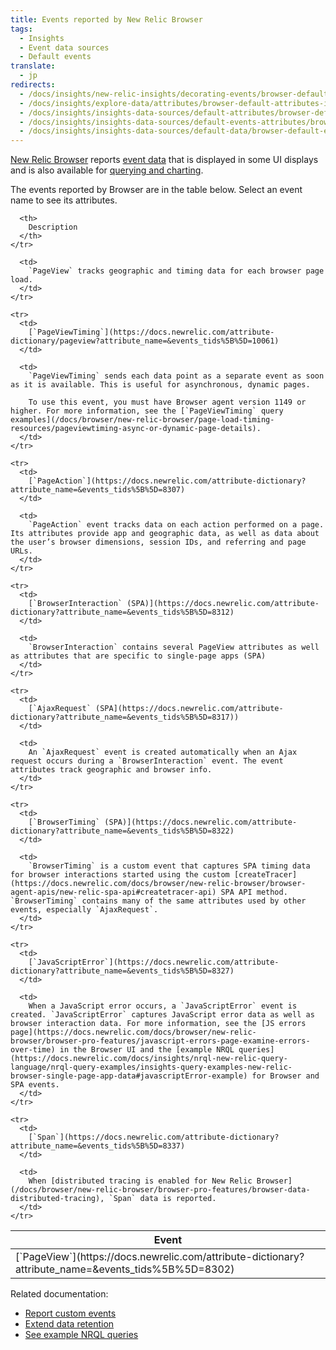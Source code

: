 ```yaml
---
title: Events reported by New Relic Browser
tags:
  - Insights
  - Event data sources
  - Default events
translate:
  - jp
redirects:
  - /docs/insights/new-relic-insights/decorating-events/browser-default-attributes-insights
  - /docs/insights/explore-data/attributes/browser-default-attributes-insights
  - /docs/insights/insights-data-sources/default-attributes/browser-default-attributes-insights
  - /docs/insights/insights-data-sources/default-events-attributes/browser-default-events-attributes-insights
  - /docs/insights/insights-data-sources/default-data/browser-default-events-attributes-insights
---
```


[New Relic Browser](/docs/browser/new-relic-browser/getting-started/introduction-new-relic-browser) reports [event data](https://docs.newrelic.com/docs/using-new-relic/data/understand-data/new-relic-data-types#event-data) that is displayed in some UI displays and is also available for [querying and charting](https://docs.newrelic.com/docs/using-new-relic/data/understand-data/query-new-relic-data).

The events reported by Browser are in the table below. Select an event name to see its attributes.

<Table>
  <thead>
    <tr>
      <th style={{ width: "250px" }}>
        Event
      </th>

      <th>
        Description
      </th>
    </tr>
  </thead>

  <tbody>
    <tr>
      <td>
        [`PageView`](https://docs.newrelic.com/attribute-dictionary?attribute_name=&events_tids%5B%5D=8302)
      </td>

      <td>
        `PageView` tracks geographic and timing data for each browser page load.
      </td>
    </tr>

    <tr>
      <td>
        [`PageViewTiming`](https://docs.newrelic.com/attribute-dictionary/pageview?attribute_name=&events_tids%5B%5D=10061)
      </td>

      <td>
        `PageViewTiming` sends each data point as a separate event as soon as it is available. This is useful for asynchronous, dynamic pages.

        To use this event, you must have Browser agent version 1149 or higher. For more information, see the [`PageViewTiming` query examples](/docs/browser/new-relic-browser/page-load-timing-resources/pageviewtiming-async-or-dynamic-page-details).
      </td>
    </tr>

    <tr>
      <td>
        [`PageAction`](https://docs.newrelic.com/attribute-dictionary?attribute_name=&events_tids%5B%5D=8307)
      </td>

      <td>
        `PageAction` event tracks data on each action performed on a page. Its attributes provide app and geographic data, as well as data about the user’s browser dimensions, session IDs, and referring and page URLs.
      </td>
    </tr>

    <tr>
      <td>
        [`BrowserInteraction` (SPA)](https://docs.newrelic.com/attribute-dictionary?attribute_name=&events_tids%5B%5D=8312)
      </td>

      <td>
        `BrowserInteraction` contains several PageView attributes as well as attributes that are specific to single-page apps (SPA)
      </td>
    </tr>

    <tr>
      <td>
        [`AjaxRequest` (SPA](https://docs.newrelic.com/attribute-dictionary?attribute_name=&events_tids%5B%5D=8317))
      </td>

      <td>
        An `AjaxRequest` event is created automatically when an Ajax request occurs during a `BrowserInteraction` event. The event attributes track geographic and browser info.
      </td>
    </tr>

    <tr>
      <td>
        [`BrowserTiming` (SPA)](https://docs.newrelic.com/attribute-dictionary?attribute_name=&events_tids%5B%5D=8322)
      </td>

      <td>
        `BrowserTiming` is a custom event that captures SPA timing data for browser interactions started using the custom [createTracer](https://docs.newrelic.com/docs/browser/new-relic-browser/browser-agent-apis/new-relic-spa-api#createtracer-api) SPA API method. `BrowserTiming` contains many of the same attributes used by other events, especially `AjaxRequest`.
      </td>
    </tr>

    <tr>
      <td>
        [`JavaScriptError`](https://docs.newrelic.com/attribute-dictionary?attribute_name=&events_tids%5B%5D=8327)
      </td>

      <td>
        When a JavaScript error occurs, a `JavaScriptError` event is created. `JavaScriptError` captures JavaScript error data as well as browser interaction data. For more information, see the [JS errors page](https://docs.newrelic.com/docs/browser/new-relic-browser/browser-pro-features/javascript-errors-page-examine-errors-over-time) in the Browser UI and the [example NRQL queries](https://docs.newrelic.com/docs/insights/nrql-new-relic-query-language/nrql-query-examples/insights-query-examples-new-relic-browser-single-page-app-data#javascriptError-example) for Browser and SPA events.
      </td>
    </tr>

    <tr>
      <td>
        [`Span`](https://docs.newrelic.com/attribute-dictionary?attribute_name=&events_tids%5B%5D=8337)
      </td>

      <td>
        When [distributed tracing is enabled for New Relic Browser](/docs/browser/new-relic-browser/browser-pro-features/browser-data-distributed-tracing), `Span` data is reported.
      </td>
    </tr>
  </tbody>
</Table>

Related documentation:

* [Report custom events](/docs/insights/insights-data-sources/custom-data/report-custom-event-data)
* [Extend data retention](/docs/insights/use-insights-ui/manage-account-data/extend-event-data-retention)
* [See example NRQL queries](/docs/query-data/nrql-new-relic-query-language/nrql-query-tutorials)
